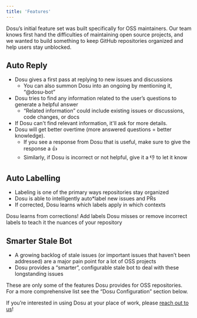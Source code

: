 ```yaml
---
title: 'Features'
---
```


Dosu’s initial feature set was built specifically for OSS maintainers. Our team knows first hand the difficulties of maintaining open source projects, and we wanted to build something to keep GitHub repositories organized and help users stay unblocked.

## Auto Reply

* Dosu gives a first pass at replying to new issues and discussions
    * You can also summon Dosu into an ongoing by mentioning it, “@dosu-bot”
* Dosu tries to find any information related to the user’s questions to generate a helpful answer
    * “Related information” could include existing issues or discussions, code changes, or docs
* If Dosu can't find relevant information, it'll ask for more details.
* Dosu will get better overtime (more answered questions = better knowledge).
    * If you see a response from Dosu that is useful, make sure to give the response a 👍
    * Similarly, if Dosu is incorrect or not helpful, give it a 👎 to let it know

## Auto Labelling
* Labeling is one of the primary ways repositories stay organized
* Dosu is able to intelligently auto*label new issues and PRs
* If corrected, Dosu learns which labels apply in which contexts
<Tip>
Dosu learns from corrections! Add labels Dosu misses or remove incorrect labels to teach it the nuances of your repository
</Tip>

## Smarter Stale Bot

* A growing backlog of stale issues (or important issues that haven’t been addressed) are a major pain point for a lot of OSS projects
* Dosu provides a “smarter”, configurable stale bot to deal with these longstanding issues

These are only some of the features Dosu provides for OSS repositories. For a more comprehensive list see the “Dosu Configuration” section below. 

If you’re interested in using Dosu at your place of work, please [reach out to us](https://cal.com/team/dosu-partners/intro-call)!